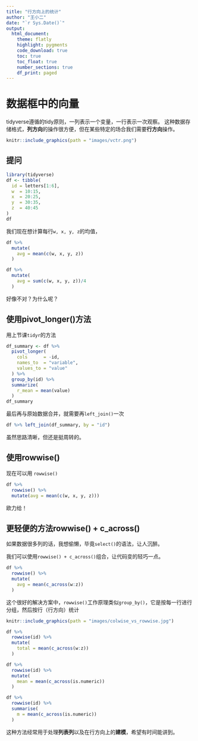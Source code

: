 ```yaml
---
title: "行方向上的统计"
author: "王小二"
date: "`r Sys.Date()`"
output: 
  html_document:
    theme: flatly
    highlight: pygments
    code_download: true
    toc: true
    toc_float: true
    number_sections: true
    df_print: paged
---
```



# 数据框中的向量

tidyverse遵循的tidy原则，一列表示一个变量，一行表示一次观察。
这种数据存储格式，**列方向**的操作很方便，但在某些特定的场合我们需要**行方向**操作。

```r
knitr::include_graphics(path = "images/vctr.png")
```



## 提问
```r
library(tidyverse)
df <- tibble(
  id = letters[1:6],
  w  = 10:15,
  x  = 20:25,
  y  = 30:35,
  z  = 40:45
)
df
```

我们现在想计算每行`w, x, y, z`的均值，

```r
df %>% 
  mutate(
    avg = mean(c(w, x, y, z))
  )
```


```r
df %>% 
  mutate(
    avg = sum(c(w, x, y, z))/4
  )
```

好像不对？为什么呢？



## 使用pivot_longer()方法

用上节课`tidyr`的方法
```r
df_summary <- df %>%
  pivot_longer(
    cols      = -id,
    names_to  = "variable",
    values_to = "value"
  ) %>%
  group_by(id) %>%
  summarize(
    r_mean = mean(value)
  )
df_summary
```


最后再与原始数据合并，就需要再`left_join()`一次

```r
df %>% left_join(df_summary, by = "id")
```

虽然思路清晰，但还是挺周转的。



## 使用rowwise()

现在可以用 `rowwise()`

```r
df %>%
  rowwise() %>%
  mutate(avg = mean(c(w, x, y, z)))
```

欧力给！


## 更轻便的方法rowwise() + c_across()

如果数据很多列的话，我想偷懒，毕竟`select()`的语法，让人沉醉。

我们可以使用`rowwise() + c_across()`组合，让代码变的轻巧一点。


```r
df %>%
  rowwise() %>%
  mutate(
    avg = mean(c_across(w:z))
  )
```


这个很好的解决方案中，`rowwise()`工作原理类似`group_by()`，它是按每一行进行分组，然后按行（行方向）统计

```r
knitr::include_graphics(path = "images/colwise_vs_rowwise.jpg")
```




```r
df %>%
  rowwise(id) %>%
  mutate(
    total = mean(c_across(w:z))
  )
```


```r
df %>%
  rowwise(id) %>%
  mutate(
    mean = mean(c_across(is.numeric))
  )
```


```r
df %>%
  rowwise(id) %>%
  summarise(
    m = mean(c_across(is.numeric))
  )
```



这种方法经常用于处理**列表列**以及在行方向上的**建模**，希望有时间能讲到。

